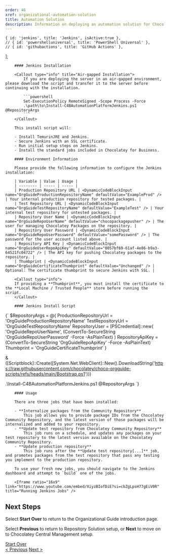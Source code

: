 ```yaml
---
order: 46
xref: organizational-automation-solution
title: Automation Solution
description: Information on deploying an automation solution for Chocolatey For Business
---
```


<OrgGuidePackageAutomationIntro />

    { id: 'jenkins', title: 'Jenkins', isActive:true },
    // { id: 'powershelluniversal', title: 'PowerShell Universal' },
    // { id: 'githubactions', title: 'GitHub Actions' },
];

<TabsTabContainer content={automationpipeline} />
<TabsPaneContainer>
    <TabsPane content={automationpipeline[0]}>
        <JenkinsHardwareRecommendations />

        #### Jenkins Installation

        <Callout type="info" title="Air-gapped Installation">
            If you are deploying the server in an air-gapped environment, please download the script and transfer it to the server before continuing with the installation.

            ```powershell
            Set-ExecutionPolicy RemoteSigned -Scope Process -Force
            .\path\to\Install-C4BAutomationPlatformJenkins.ps1 @RepositoryArgs
            ```
        </Callout>

        This install script will:

        - Install TemurinJRE and Jenkins.
        - Secure Jenkins with an SSL certificate.
        - Run initial setup steps on Jenkins.
        - Install the standard jobs included in Chocolatey for Business.

        #### Environment Information

        Please provide the following information to configure the Jenkins installation:

        | Variable | Value | Usage |
        | -------- | ----- | ----- |
        | Production Repository URL | <DynamicCodeBlockInput name="OrgGuideProductionRepositoryName" defaultValue="ExampleProd" /> | Your internal production repository for tested packages. |
        | Test Repository URL | <DynamicCodeBlockInput name="OrgGuideTestRepositoryName" defaultValue="ExampleTest" /> | Your internal test repository for untested packages. |
        | Repository User Name | <DynamicCodeBlockInput name="OrgGuideRepoUserName" defaultValue="chocopackagepusher" /> | The user for managing Chocolatey Packages on the repository. |
        | Repository User Password | <DynamicCodeBlockInput name="OrgGuideRepoUserPassword" defaultValue="somePassword" /> | The password for the user account listed above. |
        | Repository API Key | <DynamicCodeBlockInput name="OrgGuideUserRepoApiKey" defaultValue="0057bf69-61af-4e86-b9a3-64521fc04722" /> | The API key for pushing Chocolatey packages to the repository. |
        | Thumbprint | <DynamicCodeBlockInput name="OrgGuideCertificateThumbprint" defaultValue="Unchanged" /> | Optional: The certificate thumbprint to secure Jenkins with SSL. |

        <Callout type="info">
        If providing a **Thumbprint**, you must install the certificate to the **Local Machine / Trusted People** store before running the script.
        </Callout>

        #### Jenkins Install Script

<DynamicCodeBlock language="powershell">
{`
$RepositoryArgs = @{
    ProductionRepositoryUrl = 'OrgGuideProductionRepositoryName'
    TestRepositoryUrl = 'OrgGuideTestRepositoryName'
    RepositoryUser = [PSCredential]::new(
        'OrgGuideRepoUserName',
        (ConvertTo-SecureString 'OrgGuideRepoUserPassword' -Force -AsPlainText)
    )
    RepositoryApiKey = (ConvertTo-SecureString 'OrgGuideRepoApiKey' -Force -AsPlainText)
    Thumbprint = 'OrgGuideCertificateThumbprint'
}

& ([Scriptblock]::Create([System.Net.WebClient]::New().DownloadString('https://raw.githubusercontent.com/chocolatey/choco-orgguide-scripts/refs/heads/main/Bootstrap.ps1')))

.\\Install-C4BAutomationPlatformJenkins.ps1 @RepositoryArgs
`}
</DynamicCodeBlock>

        #### Usage

        There are three jobs that have been installed:

        - **Internalize packages from the Community Repository**  
            This job allows you to provide package IDs from the Chocolatey Community Repository, and the latest version of those packages will be internalized and added to your repository.
        - **Update test repository from Chocolatey Community Repository**  
            This job runs on a schedule, and updates any packages on your test repository to the latest version available on the Chocolatey Community Repository.
        - **Update production repository**  
            This job runs after the **Update test repository[...]** job, and promotes packages from the test repository that pass any testing you implement to the production repository.

        To use your fresh new jobs, you should navigate to the Jenkins dashboard and attempt to `build` one of the jobs.

        <Iframe ratio="16x9" link="https://www.youtube.com/embed/XiyzBIofDiE?si=cbZgLpsH77gEiV0R" title="Running Jenkins Jobs" />
<Xref title="Back To Top" value="organizational-automation-solution"/>
    </TabsPane>
</TabsPaneContainer>

## Next Steps

Select **Start Over** to return to the Organizational Guide introduction page.

Select **Previous** to return to Repository Solution setup, or **Next** to move on to Chocolatey Central Management setup.

<div class="d-flex justify-content-between align-items-center">
    <a role="button" class="btn btn-primary btn-lg" href="/en-us/guides/organizations/new-organizational-deployment-guide/">Start Over</a>
    <div>
        <a role="button" class="btn btn-primary btn-lg" href="/en-us/guides/organizations/new-organizational-deployment-guide/repository-solution">< Previous</a>
        <a role="button" class="btn btn-primary btn-lg" href="/en-us/guides/organizations/new-organizational-deployment-guide/setup-central-management">Next ></a>
    </div>
</div>